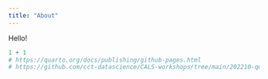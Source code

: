 ```yaml
---
title: "About"
---
```


Hello! 

```r
1 + 1
# https://quarto.org/docs/publishing/github-pages.html
# https://github.com/cct-datascience/CALS-workshops/tree/main/202210-quarto-website

```
